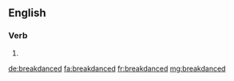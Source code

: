 ==English==

===Verb===
{{head|en|verb form}}

# {{en-past of|breakdance}}

[[de:breakdanced]]
[[fa:breakdanced]]
[[fr:breakdanced]]
[[mg:breakdanced]]